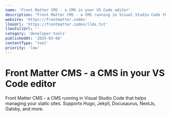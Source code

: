 ```yaml
---
name: 'Front Matter CMS - a CMS in your VS Code editor'
description: "Front Matter CMS - a CMS running in Visual Studio Code that helps managing your static sites. Supports Hugo, Jekyll, Docusaurus, NextJs, Gatsby, and more."
website: 'https://frontmatter.codes'
llmsUrl: 'https://frontmatter.codes/llms.txt'
llmsFullUrl: ''
category: 'developer-tools'
publishedAt: '2025-03-06'
contentType: 'tool'
priority: 'low'
---
```


# Front Matter CMS - a CMS in your VS Code editor

Front Matter CMS - a CMS running in Visual Studio Code that helps managing your static sites. Supports Hugo, Jekyll, Docusaurus, NextJs, Gatsby, and more.
